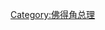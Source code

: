 {{Navbox
|bodyclass=hlist

|name=CapeVerdePMs
|image=[[File:Flag of Cape Verde.svg|right|50px|佛得角共和国国旗]]
|title=[[佛得角总理|佛得角共和国总理]]
|liststyle=font-size:95%;
|list1=
*[[佩德罗·皮雷斯]]
*[[卡洛斯·维加]]
*[[瓜尔贝托·多罗萨里奥]]
*[[若泽·马里亚·内维斯]]
*[[烏利塞斯·科雷亞·席爾瓦]]
}}
<noinclude>
[[Category:佛得角总理]]
</noinclude>